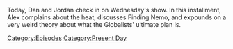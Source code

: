 {{DEFAULTSORT:
    #_EPISODE_0832:July 26, 2023
}}{{Episode
    | title           = July 26, 2023
    | caption         = Listen to this episode on [https://knowledgefight.libsyn.com/832-july-26-2023 Libsyn] [https://open.spotify.com/episode/2OFF8IDTLAukm98mqCnqY3 Spotify], Read the [[Transcript/832: July 26, 2023|Unofficial Transcript]]
    | episodeNumber   = 832
    | length          = 01:36:59
    | airDate         = July 28, 2023
    | coverageDate    = July 26, 2023
    | episodeType     = [[:Category:Present Day|Present Day]]
    | appearance      = [[David Jones]], [[Hunter Biden]]
    | previousEpisode = [[831: Tucker, The Man And His Twitter- Episode 4]]
    | nextEpisode     = [[833: Mike Rothschild In The Hot Seat]]
}}

{{Stub}}

Today, Dan and Jordan check in on Wednesday's show.  In this installment, Alex complains about the heat, discusses Finding Nemo, and expounds on a very weird theory about what the Globalists' ultimate plan is.

[[Category:Episodes]]
[[Category:Present Day]]

